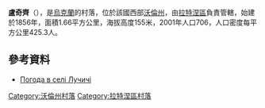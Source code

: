 {{coord|51|39|10|N|24|34|56|E|scale:30000|display=title}}

'''盧奇齊'''（{{lang-uk|Лучичі}}），是[[烏克蘭|烏克蘭]]的村落，位於該國西部[[沃倫州|沃倫州]]，由[[拉特涅區|拉特涅區]]負責管轄，始建於1856年，面積1.66平方公里，海拔高度155米，2001年人口706，人口密度每平方公里425.3人。

==參考資料==
* [http://weather.in.ua/ua/volynskaja/14089 Погода в селі Лучичі] {{Wayback|url=http://weather.in.ua/ua/volynskaja/14089 |date=20111219110215 }}

[[Category:沃倫州村落|Category:沃倫州村落]]
[[Category:拉特涅區村落|Category:拉特涅區村落]]


{{Volyn-geo-stub}}